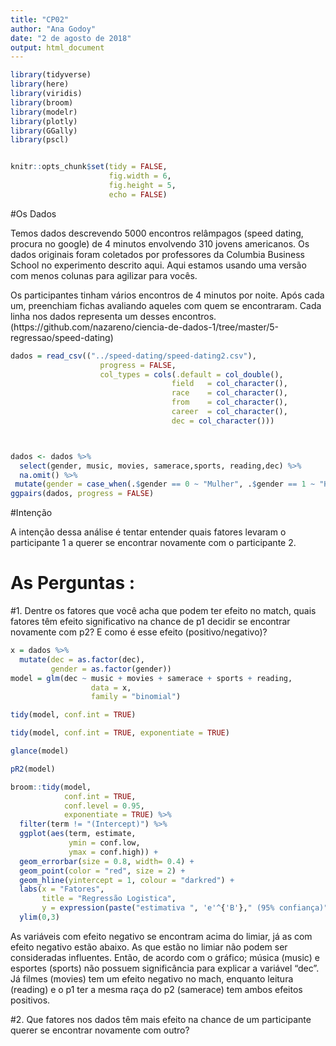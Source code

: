 ```yaml
---
title: "CP02"
author: "Ana Godoy"
date: "2 de agosto de 2018"
output: html_document
---
```


```r
library(tidyverse)
library(here)
library(viridis)
library(broom)
library(modelr)
library(plotly)
library(GGally)
library(pscl)


knitr::opts_chunk$set(tidy = FALSE,
                      fig.width = 6,
                      fig.height = 5,
                      echo = FALSE)

```

#Os Dados

Temos dados descrevendo 5000 encontros relâmpagos (speed dating, procura no google) de 4 minutos envolvendo 310 jovens americanos. Os dados originais foram coletados por professores da Columbia Business School no experimento descrito aqui. Aqui estamos usando uma versão com menos colunas para agilizar para vocês.

Os participantes tinham vários encontros de 4 minutos por noite. Após cada um, preenchiam fichas avaliando aqueles com quem se encontraram. Cada linha nos dados representa um desses encontros. (https://github.com/nazareno/ciencia-de-dados-1/tree/master/5-regressao/speed-dating)


```r

dados = read_csv(("../speed-dating/speed-dating2.csv"), 
                    progress = FALSE,
                    col_types = cols(.default = col_double(),
                                    field	= col_character(),
                                    race	= col_character(),
                                    from	= col_character(),
                                    career	= col_character(),
                                    dec = col_character()))



dados <- dados %>% 
  select(gender, music, movies, samerace,sports, reading,dec) %>%
  na.omit() %>%
 mutate(gender = case_when(.$gender == 0 ~ "Mulher", .$gender == 1 ~ "Homem")) 
ggpairs(dados, progress = FALSE)

```

#Intenção

A intenção dessa análise é tentar entender quais fatores levaram o participante 1 a querer se encontrar novamente com o participante 2. 

# As Perguntas : 

#1. Dentre os fatores que você acha que podem ter efeito no match, quais fatores têm efeito significativo na chance de p1 decidir se encontrar novamente com p2? E como é esse efeito (positivo/negativo)?


```r

x = dados %>% 
  mutate(dec = as.factor(dec), 
         gender = as.factor(gender))
model = glm(dec ~ music + movies + samerace + sports + reading, 
                  data = x, 
                  family = "binomial")

tidy(model, conf.int = TRUE)


```

```r

tidy(model, conf.int = TRUE, exponentiate = TRUE)

```


```r
glance(model)
```


```r
pR2(model)

```

```r

broom::tidy(model,
            conf.int = TRUE,
            conf.level = 0.95,
            exponentiate = TRUE) %>%
  filter(term != "(Intercept)") %>%
  ggplot(aes(term, estimate,
             ymin = conf.low,
             ymax = conf.high)) +
  geom_errorbar(size = 0.8, width= 0.4) +
  geom_point(color = "red", size = 2) +
  geom_hline(yintercept = 1, colour = "darkred") +
  labs(x = "Fatores",
       title = "Regressão Logistica",
       y = expression(paste("estimativa ", 'e'^{'B'}," (95% confiança)"))) +
  ylim(0,3)

```

As variáveis com efeito negativo se encontram acima do limiar, já as com efeito negativo estão abaixo.  As que estão no limiar não podem ser consideradas influentes.
Então, de acordo com o gráfico; música (music) e esportes (sports) não possuem significância para explicar a variável “dec”.
Já filmes (movies) tem um efeito negativo no mach, enquanto leitura (reading) e o p1 ter a mesma raça do p2 (samerace) tem ambos efeitos positivos.



#2. Que fatores nos dados têm mais efeito na chance de um participante querer se encontrar novamente com outro?


```r

```
 
